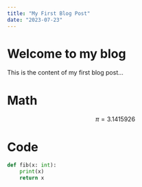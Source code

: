 ```yaml
---
title: "My First Blog Post"
date: "2023-07-23"
---
```


# Welcome to my blog

This is the content of my first blog post...
# Math

$$ \pi = 3.1415926 $$

# Code

```python
def fib(x: int):
    print(x)
    return x
```
